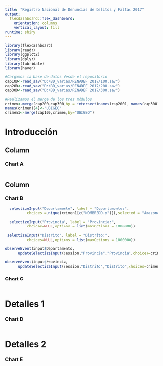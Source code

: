 ```yaml
---
title: "Registro Nacional de Denuncias de Delitos y Faltas 2017"
output: 
  flexdashboard::flex_dashboard:
    orientation: columns
    vertical_layout: fill
runtime: shiny
---
```

  
```r
library(flexdashboard)
library(readr)
library(ggplot2)
library(dplyr)
library(lubridate)
library(haven)
```


```r
#Cargamos la base de datos desde el repositorio
cap100<-read_sav("D:/BD_varias/RENADEF 2017/100.sav")
cap200<-read_sav("D:/BD_varias/RENADEF 2017/200.sav")
cap300<-read_sav("D:/BD_varias/RENADEF 2017/300.sav")

#Realizamos el merge de los tres módulos
crimen<-merge(cap200,cap300,by = intersect(names(cap200), names(cap300)))
names(crimen)[4]<-"UBIGEO"
crimen1<-merge(cap100,crimen,by="UBIGEO")

```

Introducción
===================================================================

  
Column {.sidebar data-width=400}
-----------------------------------------------------------------------
  
### Chart A
  
```r

```

Column {data-width=350}
-----------------------------------------------------------------------
  
### Chart B
  
```r
  selectizeInput("Departamento", label = "Departamento:",
          choices =unique(crimen1[c("NOMBREDD.y")]),selected = "Amazonas")

  selectizeInput("Provincia", label = "Provincia:",
          choices=NULL,options = list(maxOptions = 1000000))
  
 selectizeInput("Distrito", label = "Distrito:",
          choices=NULL,options = list(maxOptions = 1000000))

observeEvent(input$Departamento,
      updateSelectizeInput(session,"Provincia","Provincia",choices=crimen1$NOMBREPP.y[crimen1$NOMBREDD.y==input$Departamento], server = TRUE))

observeEvent(input$Provincia,
      updateSelectizeInput(session,"Distrito","Distrito",choices=crimen1$NOMBREDI.y[crimen1$NOMBREPP.y==input$Provincia & crimen1$NOMBREDD.y==input$Departamento], server = TRUE))

```

### Chart C

```r

```

Detalles 1 {data-navmenu="Info"}
===================================================================
  
### Chart D
  
```r

```


Detalles 2 {data-navmenu="Info"}
===================================================================
  
### Chart E
  
```r

```